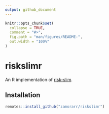 ```yaml
---
output: github_document
---
```


<!-- README.md is generated from README.Rmd. Please edit that file -->

```r
knitr::opts_chunk$set(
  collapse = TRUE,
  comment = "#>",
  fig.path = "man/figures/README-",
  out.width = "100%"
)
```

# riskslimr

<!-- badges: start -->
<!-- badges: end -->

An R implementation of [risk-slim](https://github.com/ustunb/risk-slim).

## Installation

``` r
remotes::install_github("zamorarr/riskslimr")
```
